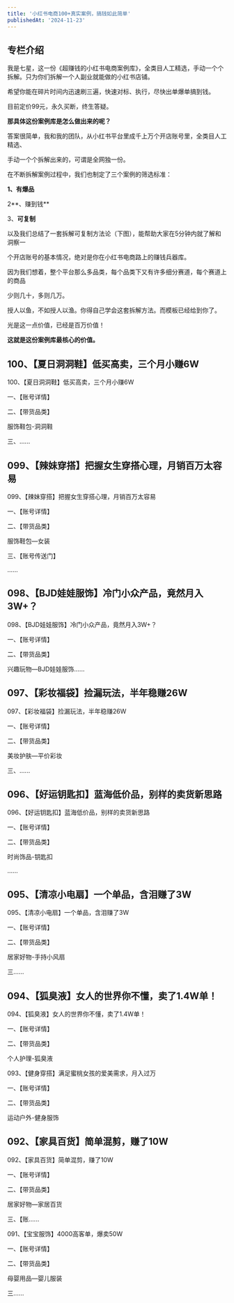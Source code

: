 ```yaml
---
title: '小红书电商100+真实案例，搞钱如此简单'
publishedAt: '2024-11-23'
---
```


## 专栏介绍

我是七星，这一份《超赚钱的小红书电商案例库》，全类目人工精选，手动一个个拆解。只为你们拆解一个人副业就能做的小红书店铺。

希望你能在碎片时间内迅速刷三遍，快速对标、执行，尽快出单爆单搞到钱。

目前定价99元，永久买断，终生答疑。

**那具体这份案例库是怎么做出来的呢？**

答案很简单，我和我的团队，从小红书平台里成千上万个开店账号里，全类目人工精选、

手动一个个拆解出来的，可谓是全网独一份。

在不断拆解案例过程中，我们也制定了三个案例的筛选标准：

**1、有爆品**

2**、赚到钱**

3、**可复制**

以及我们总结了一套拆解可复制方法论（下图），能帮助大家在5分钟内就了解和洞察一

个开店账号的基本情况，绝对是你在小红书电商路上的赚钱兵器库。

因为我们想着，整个平台那么多品类，每个品类下又有许多细分赛道，每个赛道上的商品

少则几十，多则几万。

授人以鱼，不如授人以渔。你得自己学会这套拆解方法。而模板已经给到你了。

光是这一点价值，已经是百万价值！

**这就是这份案例库最核心的价值。**

## 100、【夏日洞洞鞋】低买高卖，三个月小赚6W
100、【夏日洞洞鞋】低买高卖，三个月小赚6W

一、【账号详情】

二、【带货品类】

服饰鞋包-洞洞鞋

三、......

## 099、【辣妹穿搭】把握女生穿搭心理，月销百万太容易
099、【辣妹穿搭】把握女生穿搭心理，月销百万太容易

一、【账号详情】

二、【带货品类】

服饰鞋包—女装

三、【账号传送门】

......

## 098、【BJD娃娃服饰】冷门小众产品，竟然月入3W+？
098、【BJD娃娃服饰】冷门小众产品，竟然月入3W+？

一、【账号详情】

二、【带货品类】

兴趣玩物—BJD娃娃服饰......

## 097、【彩妆福袋】捡漏玩法，半年稳赚26W
097、【彩妆福袋】捡漏玩法，半年稳赚26W

一、【账号详情】

二、【带货品类】

美妆护肤—平价彩妆

三、......

## 096、【好运钥匙扣】蓝海低价品，别样的卖货新思路
096、【好运钥匙扣】蓝海低价品，别样的卖货新思路

一、【账号详情】

二、【带货品类】

时尚饰品-钥匙扣

......

## 095、【清凉小电扇】一个单品，含泪赚了3W
095、【清凉小电扇】一个单品，含泪赚了3W

一、【账号详情】

二、【带货品类】

居家好物-手持小风扇

三......

## 094、【狐臭液】女人的世界你不懂，卖了1.4W单！
094、【狐臭液】女人的世界你不懂，卖了1.4W单！

一、【账号详情】

二、【带货品类】

个人护理-狐臭液

093、【健身穿搭】满足蜜桃女孩的爱美需求，月入过万

一、【账号详情】

二、【带货品类】

运动户外-健身服饰

## 092、【家具百货】简单混剪，赚了10W
092、【家具百货】简单混剪，赚了10W

一、【账号详情】

二、【带货品类】

居家好物—家居百货

三、【账......

091、【宝宝服饰】4000高客单，爆卖50W

一、【账号详情】

二、【带货品类】

母婴用品—婴儿服装

三......

